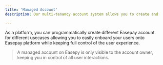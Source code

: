 ```yaml
---
title: 'Managed Account'
description: Our multi-tenancy account system allows you to create and manage fully seperate Easepay accounts on behalf of your platform's users in a completely transparent way.

---
```

>
As a platform, you can programmatically create different Easepay account for different usecases allowing you to easily onboard your users onto Easepay platform while keeping full control of the user experience. 
>
> A managed account on Easepy is only visible to the account owner, keeping you in control of all user interactions.


